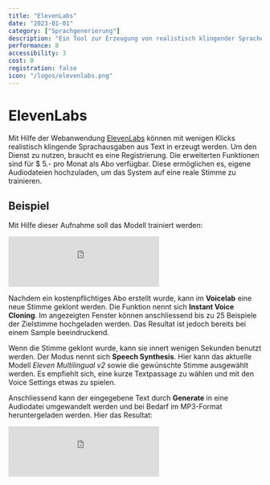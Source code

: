 ```yaml
---
title: "ElevenLabs"
date: "2023-01-01"
category: ["Sprachgenerierung"]
description: "Ein Tool zur Erzeugung von realistisch klingender Sprache aus Text"
performance: 8
accessibility: 3
cost: 0
registration: false
icon: "/logos/elevenlabs.png"
---
```



# ElevenLabs
Mit Hilfe der Webanwendung [ElevenLabs](https://elevenlabs.io/) können mit wenigen Klicks realistisch klingende Sprachausgaben aus Text in erzeugt werden. Um den Dienst zu nutzen, braucht es eine Registrierung. Die erweiterten Funktionen sind für $ 5.- pro Monat als Abo verfügbar. Diese ermöglichen es, eigene Audiodateien hochzuladen, um das System auf eine reale Stimme zu trainieren.

## Beispiel
Mit Hilfe dieser Aufnahme soll das Modell trainiert werden:

<div className={`flex items-center pt-6`}>
<iframe className={`w-full max-w-md mx-auto rounded-lg border-6`} height="100" src="https://www.youtube.com/embed/2TKMNS1etD4?si=G6wVE5223osRR7c7" title="YouTube video player" frameborder="0" allow="accelerometer; autoplay; clipboard-write; encrypted-media; gyroscope; picture-in-picture; web-share" allowfullscreen></iframe>
</div>

Nachdem ein kostenpflichtiges Abo erstellt wurde, kann im **Voicelab** eine neue Stimme geklont werden. Die Funktion nennt sich **Instant Voice Cloning**. Im angezeigten Fenster können anschliessend bis zu 25 Beispiele der Zielstimme hochgeladen werden. Das Resultat ist jedoch bereits bei einem Sample beeindruckend.

<MDXImage src="/screenshots/elevenlabs0.png" alt="ElevenLabs VoiceLab" />

Wenn die Stimme geklont wurde, kann sie innert wenigen Sekunden benutzt werden. Der Modus nennt sich **Speech Synthesis**. Hier kann das aktuelle Modell *Eleven Multilingual v2* sowie die gewünschte Stimme ausgewählt werden. Es empfiehlt sich, eine kurze Textpassage zu wählen und mit den Voice Settings etwas zu spielen. 

<MDXImage src="/screenshots/elevenlabs2.png" alt="ElevenLabs VoiceLab" />

Anschliessend kann der eingegebene Text durch **Generate** in eine Audiodatei umgewandelt werden und bei Bedarf im MP3-Format heruntergeladen werden. Hier das Resultat:

<div className={`flex items-center pt-6`}>
<iframe className={`w-full max-w-md mx-auto rounded-lg border-6`} height="100" src="https://www.youtube.com/embed/F_cLsDMnIgg?si=RdqEdGjVFCJvxT7U" title="YouTube video player" frameborder="0" allow="accelerometer; autoplay; clipboard-write; encrypted-media; gyroscope; picture-in-picture; web-share" allowfullscreen></iframe>
</div>